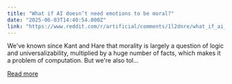 ```yaml
---
title: "What if AI doesn’t need emotions to be moral?"
date: "2025-06-03T14:40:54.000Z"
link: "https://www.reddit.com/r/artificial/comments/1l2dnre/what_if_ai_doesnt_need_emotions_to_be_moral/"
---
```


We've known since Kant and Hare that morality is largely a question of logic and universalizability, multiplied by a huge number of facts, which makes it a problem of computation. 
 But we're also tol...

[Read more](https://www.reddit.com/r/artificial/comments/1l2dnre/what_if_ai_doesnt_need_emotions_to_be_moral/)
